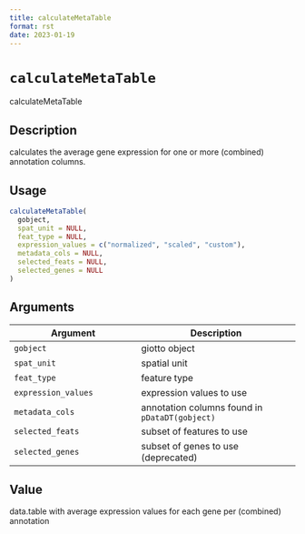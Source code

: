 ```yaml
--- 
title: calculateMetaTable 
format: rst 
date: 2023-01-19 
--- 
```

# `calculateMetaTable`

calculateMetaTable


## Description

calculates the average gene expression for one or more (combined) annotation columns.


## Usage

```r
calculateMetaTable(
  gobject,
  spat_unit = NULL,
  feat_type = NULL,
  expression_values = c("normalized", "scaled", "custom"),
  metadata_cols = NULL,
  selected_feats = NULL,
  selected_genes = NULL
)
```


## Arguments

Argument      |Description
------------- |----------------
`gobject`     |     giotto object
`spat_unit`     |     spatial unit
`feat_type`     |     feature type
`expression_values`     |     expression values to use
`metadata_cols`     |     annotation columns found in `pDataDT(gobject)`
`selected_feats`     |     subset of features to use
`selected_genes`     |     subset of genes to use (deprecated)


## Value

data.table with average expression values for each gene per (combined) annotation


